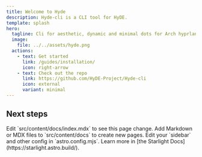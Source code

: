 ```yaml
---
title: Welcome to Hyde
description: Hyde-cli is a CLI tool for HyDE.
template: splash
hero:
  tagline: Cli for aesthetic, dynamic and minimal dots for Arch hyprland!
  image:
    file: ../../assets/hyde.png
  actions:
    - text: Get started
      link: /guides/installation/
      icon: right-arrow
    - text: Check out the repo
      link: https://github.com/HyDE-Project/Hyde-cli
      icon: external
      variant: minimal
---
```



## Next steps

<CardGrid stagger>
	<Card title="Update content" icon="pencil">
		Edit `src/content/docs/index.mdx` to see this page change.
	</Card>
	<Card title="Add new content" icon="add-document">
		Add Markdown or MDX files to `src/content/docs` to create new pages.
	</Card>
	<Card title="Configure your site" icon="setting">
		Edit your `sidebar` and other config in `astro.config.mjs`.
	</Card>
	<Card title="Read the docs" icon="open-book">
		Learn more in [the Starlight Docs](https://starlight.astro.build/).
	</Card>
</CardGrid>
